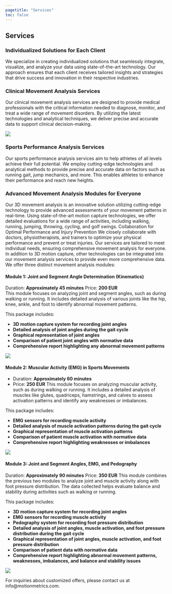 ```yaml
---
pagetitle: "Services"
toc: false
---
```


## Services

### Individualized Solutions for Each Client
We specialize in creating individualized solutions that seamlessly integrate, visualize, and analyze your data using state-of-the-art technology. Our approach ensures that each client receives tailored insights and strategies that drive success and innovation in their respective industries.

### Clinical Movement Analysis Services
Our clinical movement analysis services are designed to provide medical professionals with the critical information needed to diagnose, monitor, and treat a wide range of movement disorders. By utilizing the latest technologies and analytical techniques, we deliver precise and accurate data to support clinical decision-making.

![](./img/reporting1.png){.hero}

### Sports Performance Analysis Services
Our sports performance analysis services aim to help athletes of all levels achieve their full potential. We employ cutting-edge technologies and analytical methods to provide precise and accurate data on factors such as running gait, jump mechanics, and more. This enables athletes to enhance their performance and reach new heights.

### Advanced Movement Analysis Modules for Everyone
Our 3D movement analysis is an innovative solution utilizing cutting-edge technology to provide advanced assessments of your movement patterns in real-time. Using state-of-the-art motion capture technologies, we offer detailed evaluations for a wide range of activities, including walking, running, jumping, throwing, cycling, and golf swings. Collaboration for Optimal Performance and Injury Prevention
We closely collaborate with doctors, physiotherapists, and trainers to optimize your physical performance and prevent or treat injuries. Our services are tailored to meet individual needs, ensuring comprehensive movement analysis for everyone. In addition to 3D motion capture, other technologies can be integrated into our movement analysis services to provide even more comprehensive data. We offer three distinct movement analysis modules:


#### Module 1: Joint and Segment Angle Determination (Kinematics)

Duration: **Approximately 45 minutes**
Price: **200 EUR**  
This module focuses on analyzing joint and segment angles, such as during walking or running. It includes detailed analysis of various joints like the hip, knee, ankle, and foot to identify abnormal movement patterns. 

This package includes:

- **3D motion capture system for recording joint angles**
- **Detailed analysis of joint angles during the gait cycle**
- **Graphical representation of joint angles**
- **Comparison of patient joint angles with normative data**
- **Comprehensive report highlighting any abnormal movement patterns**

![](./img/Modeling.jpg){.hero} 

#### Module 2: Muscular Activity (EMG) in Sports Movements

- Duration: **Approximately 60 minutes**
- Price: **250 EUR**
This module focuses on analyzing muscular activity, such as during walking or running. It includes a detailed analysis of muscles like glutes, quadriceps, hamstrings, and calves to assess activation patterns and identify any weaknesses or imbalances. 

This package includes:

- **EMG sensors for recording muscle activity**
- **Detailed analysis of muscle activation patterns during the gait cycle**
- **Graphical representation of muscle activation patterns**
- **Comparison of patient muscle activation with normative data**
- **Comprehensive report highlighting weaknesses or imbalances**

![](./img/EMG2.webp){.hero} 

#### Module 3: Joint and Segment Angles, EMG, and Pedography

Duration: **Approximately 90 minutes**
Price: **350 EUR**
This module combines the previous two modules to analyze joint and muscle activity along with foot pressure distribution. The data collected helps evaluate balance and stability during activities such as walking or running. 

This package includes:

- **3D motion capture system for recording joint angles**
- **EMG sensors for recording muscle activity**
- **Pedography system for recording foot pressure distribution**
- **Detailed analysis of joint angles, muscle activation, and foot pressure distribution during the gait cycle**
- **Graphical representation of joint angles, muscle activation, and foot pressure distribution**
- **Comparison of patient data with normative data**
- **Comprehensive report highlighting abnormal movement patterns, weaknesses, imbalances, and balance and stability issues**

![](./img/myoPressure-Report.webp){.hero} 

For inquiries about customized offers, please contact us at info@motionmetrics.com.


